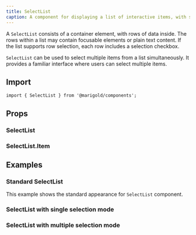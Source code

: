 ```yaml
---
title: SelectList
caption: A component for displaying a list of interactive items, with support for keyboard navigation, single or multiple selection, and row actions.
---
```


A `SelectList` consists of a container element, with rows of data inside. The rows within a list may contain focusable elements or plain text content. If the list supports row selection, each row includes a selection checkbox.

`SelectList` can be used to select multiple items from a list simultaneously. It provides a familiar interface where users can select multiple items.

## Import

```tsx
import { SelectList } from '@marigold/components';
```

## Props

### SelectList

<PropsTable componentFile="SelectList.tsx" />

### SelectList.Item

<PropsTable componentFile="SelectListItem.tsx" />

## Examples

### Standard SelectList

This example shows the standard appearance for `SelectList` component.

<ComponentDemo file="./selectlist-basic.demo.tsx" />

### SelectList with single selection mode

<ComponentDemo file="./selectlist-single-selection.demo.tsx" />

### SelectList with multiple selection mode

<ComponentDemo file="./selectlist-multiple-selection.demo.tsx" />
